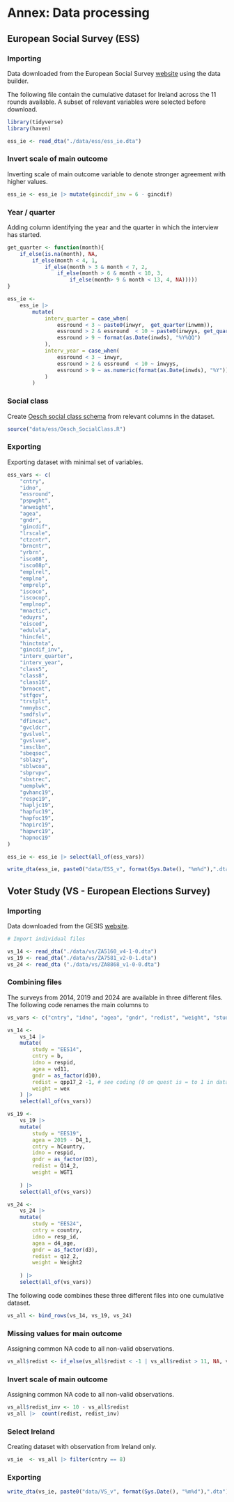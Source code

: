 # Annex: Data processing {.unnumbered}

## European Social Survey (ESS)

### Importing

Data downloaded from the European Social Survey [website](https://www.europeansocialsurvey.org) using the data builder.

The following file contain the cumulative dataset for Ireland across the 11 rounds available. A subset of relevant variables were selected before download.

```r
library(tidyverse)
library(haven)

ess_ie <- read_dta("./data/ess/ess_ie.dta")

```


### Invert scale of main outcome

Inverting scale of main outcome variable to denote stronger agreement with higher values. 

```r

ess_ie <- ess_ie |> mutate(gincdif_inv = 6 - gincdif)

```

### Year / quarter

Adding column identifying the year and the quarter in which the interview has started. 

```r
get_quarter <- function(month){
    if_else(is.na(month), NA,
        if_else(month < 4, 1,
            if_else(month > 3 & month < 7, 2,
                if_else(month > 6 & month < 10, 3, 
                    if_else(month> 9 & month < 13, 4, NA)))))
}

ess_ie <- 
    ess_ie |> 
        mutate(
            interv_quarter = case_when(     
                essround < 3 ~ paste0(inwyr,  get_quarter(inwmm)),
                essround > 2 & essround  < 10 ~ paste0(inwyys, get_quarter(inwmms)),
                essround > 9 ~ format(as.Date(inwds), "%Y%QQ")
            ),
            interv_year = case_when(
                essround < 3 ~ inwyr, 
                essround > 2 & essround  < 10 ~ inwyys,
                essround > 9 ~ as.numeric(format(as.Date(inwds), "%Y"))
            )
        )

```

### Social class

Create [Oesch social class schema](https://people.unil.ch/danieloesch/scripts/) from relevant columns in the dataset. 

```r
source("data/ess/Oesch_SocialClass.R")
```

### Exporting

Exporting dataset with minimal set of variables.

```r
ess_vars <- c(
    "cntry",
    "idno",
    "essround",
    "pspwght",
    "anweight",
    "agea",
    "gndr",
    "gincdif",
    "lrscale",
    "ctzcntr",
    "brncntr",
    "yrbrn",
    "isco08",
    "isco08p",
    "emplrel",
    "emplno",
    "emprelp",
    "iscoco",
    "iscocop",
    "emplnop",
    "mnactic",
    "eduyrs",
    "eisced",
    "edulvla",
    "hincfel",
    "hinctnta",
    "gincdif_inv",
    "interv_quarter",
    "interv_year",
    "class5",
    "class8",
    "class16",
    "brnocnt",
    "stfgov",
    "trstplt",
    "nmnybsc",
    "smdfslv",
    "dfincac",
    "gvcldcr",
    "gvslvol",
    "gvslvue",
    "imsclbn",
    "sbeqsoc",
    "sblazy",
    "sblwcoa",
    "sbprvpv",
    "sbstrec",
    "uemplwk",
    "gvhanc19",
    "respc19",
    "hapljc19",
    "hapfuc19",
    "hapfoc19",
    "hapirc19",
    "hapwrc19",
    "hapnoc19"
)

ess_ie <- ess_ie |> select(all_of(ess_vars))

write_dta(ess_ie, paste0("data/ESS_v", format(Sys.Date(), "%m%d"),".dta"))

```


## Voter Study (VS - European Elections Survey)

### Importing

Data downloaded from the GESIS [website](https://www.gesis.org/en/services/finding-and-accessing-data/international-survey-programs/european-election-studies).

```r
# Import individual files

vs_14 <- read_dta("./data/vs/ZA5160_v4-1-0.dta")
vs_19 <- read_dta("./data/vs/ZA7581_v2-0-1.dta")
vs_24 <- read_dta ("./data/vs/ZA8868_v1-0-0.dta")
```

### Combining files 

The surveys from 2014, 2019 and 2024 are available in three different files. The following code renames the main columns to 


```r

vs_vars <- c("cntry", "idno", "agea", "gndr", "redist", "weight", "study")

vs_14 <- 
    vs_14 |>
    mutate(
        study = "EES14",
        cntry = b,
        idno = respid,
        agea = vd11,
        gndr = as_factor(d10),
        redist = qpp17_2 -1, # see coding (0 on quest is = to 1 in dataset)
        weight = wex
    ) |> 
    select(all_of(vs_vars)) 

vs_19 <- 
    vs_19 |> 
    mutate(
        study = "EES19", 
        agea = 2019 - D4_1,
        cntry = hCountry,
        idno = respid,
        gndr = as_factor(D3),
        redist = Q14_2,
        weight = WGT1
    
    ) |> 
    select(all_of(vs_vars)) 

vs_24 <- 
    vs_24 |> 
    mutate(
        study = "EES24",
        cntry = country,
        idno = resp_id,
        agea = d4_age,
        gndr = as_factor(d3),
        redist = q12_2,
        weight = Weight2
    
    ) |> 
    select(all_of(vs_vars)) 


```

The following code combines these three different files into one cumulative dataset.

```r

vs_all <- bind_rows(vs_14, vs_19, vs_24)

```




### Missing values for main outcome

Assigning common NA code to all non-valid observations. 

```r
vs_all$redist <- if_else(vs_all$redist < -1 | vs_all$redist > 11, NA, vs_all$redist)

```


### Invert scale of main outcome

Assigning common NA code to all non-valid observations. 

```r
vs_all$redist_inv <- 10 - vs_all$redist
vs_all |>  count(redist, redist_inv)

```

### Select Ireland

Creating dataset with observation from Ireland only. 

```r
vs_ie  <- vs_all |> filter(cntry == 8)
```


### Exporting


```r
write_dta(vs_ie, paste0("data/VS_v", format(Sys.Date(), "%m%d"),".dta"))

```